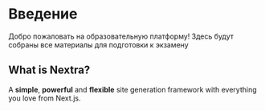 # Введение

Добро пожаловать на образовательную платформу! Здесь будут собраны все материалы для подготовки к экзамену

## What is Nextra?

A **simple**, **powerful** and **flexible** site generation framework with everything you love from Next.js.
